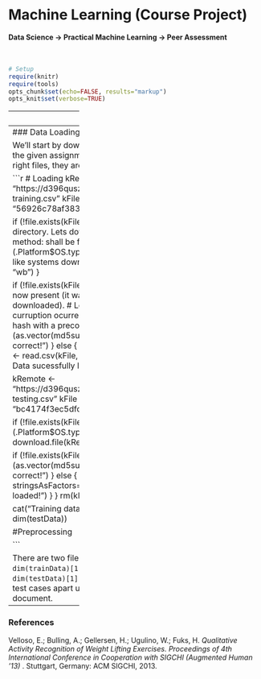# Machine Learning (Course Project)
**Data Science -> Practical Machine Learning -> Peer Assessment**  
<br><br>  

```r
# Setup
require(knitr)
require(tools)
opts_chunk$set(echo=FALSE, results="markup")
opts_knit$set(verbose=TRUE)
```

-------------------
### Executive Summary  


-------------------
### Data Loading, Preprocessing and Exploratory Analysis   

We'll start by downloading the training and testing cases from the given assignment URLs. Once we make sure we have the right files, they are loaded into memory.

```r
# Loading
kRemote <- "https://d396qusza40orc.cloudfront.net/predmachlearn/pml-training.csv"
kFile   <- "train.csv"
kMd5    <- "56926c78af383dcdc2060407942e52e9"
    
if (!file.exists(kFile)){
    # File is not present at the working directory. Lets download it!
    method <-"auto"  # Default method: shall be fine for MS Windows (untested!)
    if (.Platform$OS.type=="unix") method <- "curl"  # Use for unix-like systems
    download.file(kRemote, kFile, method, FALSE, "wb")
}

if (!file.exists(kFile)){
    stop("Download failed!")
} else {
    # File is now present (it was before or it was sucessfully downloaded).
    # Lets check if it is the expected file and no curruption ocurred during 
    # download. I'll compare it's MD5 hash with a precomputed one.
    if (as.vector(md5sum(kFile))!=kMd5){
        stop("File is not correct!")
    } else {
        # The correct file shall be present. 
        trainData <- read.csv(kFile, stringsAsFactors=FALSE)
        #print("Training Data sucessfully loaded!")
    }
}

kRemote <- "https://d396qusza40orc.cloudfront.net/predmachlearn/pml-testing.csv"
kFile   <- "test.csv"
kMd5    <- "bc4174f3ec5dfcc5c570a1d2709272d9"

if (!file.exists(kFile)){
    method <-"auto"
    if (.Platform$OS.type=="unix") method <- "curl"
    download.file(kRemote, kFile, method, FALSE, "wb")
}

if (!file.exists(kFile)){
    stop("Download failed!")
} else {
    if (as.vector(md5sum(kFile))!=kMd5){
        stop("File is not correct!")
    } else {
        testData <- read.csv(kFile, stringsAsFactors=FALSE)
        #print("Testing Data sucessfully loaded!")
    }
}
rm(kRemote, kFile, kMd5)

cat("Training dataset:", dim(trainData), "\nTesting dataset:", dim(testData))

#Preprocessing

```

There are two files with `r dim(trainData)[2]` variables and `r dim(trainData)[1]` records for the training dataset and `r dim(testData)[1]` records for the test cases. We'll keep the test cases apart until the prediction phase, later in this document. 




-------------------
### References

Velloso, E.; Bulling, A.; Gellersen, H.; Ugulino, W.; Fuks, H. _Qualitative Activity Recognition of Weight Lifting Exercises. Proceedings of 4th International Conference in Cooperation with SIGCHI (Augmented Human '13)_ . Stuttgart, Germany: ACM SIGCHI, 2013.